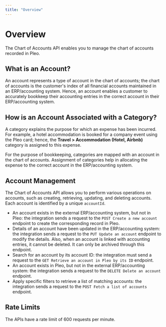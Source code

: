 ```yaml
---
title: "Overview"
---
```


# Overview

The Chart of Accounts API enables you to manage the chart of accounts recorded in Pleo.

## What is an Account?

An account represents a type of account in the chart of accounts; the chart of accounts is the customer's index of all financial accounts maintained in an ERP/accounting system. Hence, an account enables a customer to accurately bookkeep their accounting entries in the correct account in their ERP/accounting system.

## How is an Account Associated with a Category?

A category explains the purpose for which an expense has been incurred. For example, a hotel accommodation is booked for a company event using the Pleo card; hence, the **Travel > Accommodation (Hotel, Airbnb)** category is assigned to this expense.

For the purpose of bookkeeping, categories are mapped with an account in the chart of accounts. Assignment of categories help in allocating the expense to the correct account in the ERP/accounting system.

<Info />

## Account Management

The Chart of Accounts API allows you to perform various operations on accounts, such as creating, retrieving, updating, and deleting accounts. Each account is identified by a unique `accountId`.

* An account exists in the external ERP/accounting system, but not in Pleo: the integration sends a request to the `POST Create a new account` endpoint to create the corresponding record in Pleo.
* Details of an account have been updated in the ERP/accounting system: the integration sends a request to the `PUT Update an account` endpoint to modify the details. Also, when an account is linked with accounting entries, it cannot be deleted. It can only be archived through this endpoint.
* Search for an account by its account ID: the integration must send a request to the `GET Retrieve an account in Pleo by its ID` endpoint.
* An account exists in Pleo, but not in the external ERP/accounting system: the integration sends a request to the `DELETE Delete an account` endpoint.
  <Info />
* Apply specific filters to retrieve a list of matching accounts: the integration sends a request to the `POST Fetch a list of accounts` endpoint.

## Rate Limits

The APIs have a rate limit of 600 requests per minute.
